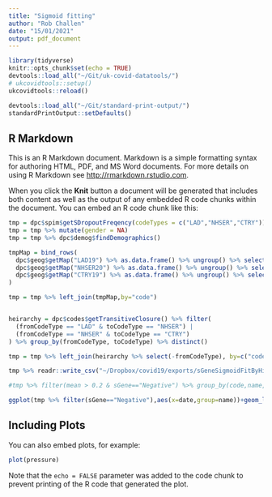```yaml
---
title: "Sigmoid fitting"
author: "Rob Challen"
date: "15/01/2021"
output: pdf_document
---
```


```r

library(tidyverse)
knitr::opts_chunk$set(echo = TRUE)
devtools::load_all("~/Git/uk-covid-datatools/")
# ukcovidtools::setup()
ukcovidtools::reload()

devtools::load_all("~/Git/standard-print-output/")
standardPrintOutput::setDefaults()

```

## R Markdown

This is an R Markdown document. Markdown is a simple formatting syntax for authoring HTML, PDF, and MS Word documents. For more details on using R Markdown see <http://rmarkdown.rstudio.com>.

When you click the **Knit** button a document will be generated that includes both content as well as the output of any embedded R code chunks within the document. You can embed an R code chunk like this:

```r

tmp = dpc$spim$getSDropoutFreqency(codeTypes = c("LAD","NHSER","CTRY"))
tmp = tmp %>% mutate(gender = NA)
tmp = tmp %>% dpc$demog$findDemographics()

tmpMap = bind_rows(
  dpc$geog$getMap("LAD19") %>% as.data.frame() %>% ungroup() %>% select(code,area),
  dpc$geog$getMap("NHSER20") %>% as.data.frame() %>% ungroup() %>% select(code,area),
  dpc$geog$getMap("CTRY19") %>% as.data.frame() %>% ungroup() %>% select(code,area)
)

tmp = tmp %>% left_join(tmpMap,by="code")


heirarchy = dpc$codes$getTransitiveClosure() %>% filter(
  (fromCodeType == "LAD" & toCodeType == "NHSER") |
  (fromCodeType == "NHSER" & toCodeType == "CTRY")
) %>% group_by(fromCodeType, toCodeType) %>% distinct()

tmp = tmp %>% left_join(heirarchy %>% select(-fromCodeType), by=c("code"="fromCode"))

tmp %>% readr::write_csv("~/Dropbox/covid19/exports/sGeneSigmoidFitByHierarchicalGerographyRaw.csv")

#tmp %>% filter(mean > 0.2 & sGene=="Negative") %>% group_by(code,name,sGene) %>% arrange(date) %>% filter(row_number()==1) %>% View()

ggplot(tmp %>% filter(sGene=="Negative"),aes(x=date,group=name))+geom_line(aes(y=Roll.mean),alpha=0.2)

```

## Including Plots

You can also embed plots, for example:

```r
plot(pressure)
```

Note that the `echo = FALSE` parameter was added to the code chunk to prevent printing of the R code that generated the plot.
